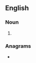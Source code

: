 ==English==

===Noun===
{{head|en|noun plural form}}

# {{plural of|mastic|lang=en}}

===Anagrams===
* {{anagrams|en|Stimacs|castism|misacts|miscast}}
